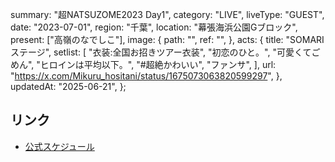   summary: "超NATSUZOME2023 Day1",
  category: "LIVE",
  liveType: "GUEST",
  date: "2023-07-01",
  region: "千葉",
  location: "幕張海浜公園Gブロック",
  present: ["高嶺のなでしこ"],
  image: {
    path: "",
    ref: "",
  },
  acts: {
    title: "SOMARI ステージ",
    setlist: [
      "衣装:全国お招きツアー衣装",
      "初恋のひと。",
      "可愛くてごめん",
      "ヒロインは平均以下。",
      "#超絶かわいい",
      "ファンサ",
    ],
    url: "https://x.com/Mikuru_hositani/status/1675073063820599297",
  },
  updatedAt: "2025-06-21",
};

## リンク

- [公式スケジュール](https://takanenonadeshiko.jp/?p=1013)
